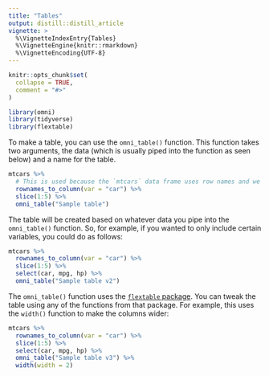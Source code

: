```yaml
---
title: "Tables"
output: distill::distill_article
vignette: >
  %\VignetteIndexEntry{Tables}
  %\VignetteEngine{knitr::rmarkdown}
  %\VignetteEncoding{UTF-8}
---
```


```r
knitr::opts_chunk$set(
  collapse = TRUE,
  comment = "#>"
)
```

```r
library(omni)
library(tidyverse)
library(flextable)
```

To make a table, you can use the `omni_table()` function. This function takes two arguments, the data (which is usually piped into the function as seen below) and a name for the table. 

```r
mtcars %>% 
  # This is used because the `mtcars` data frame uses row names and we want to convert these into a variable
  rownames_to_column(var = "car") %>% 
  slice(1:5) %>% 
  omni_table("Sample table")
```

<!-- ![](https://github.com/rfortherestofus/omni/raw/master/vignettes/images/sample-table.png) -->


The table will be created based on whatever data you pipe into the `omni_table()` function. So, for example, if you wanted to only include certain variables, you could do as follows:

```r
mtcars %>% 
  rownames_to_column(var = "car") %>% 
  slice(1:5) %>% 
  select(car, mpg, hp) %>% 
  omni_table("Sample table v2")
```

<!-- ![](https://github.com/rfortherestofus/omni/raw/master/vignettes/images/sample-table-v2.png) -->

The `omni_table()` function uses the [`flextable` package](https://davidgohel.github.io/flextable/). You can tweak the table using any of the functions from that package. For example, this uses the `width()` function to make the columns wider:

```r
mtcars %>% 
  rownames_to_column(var = "car") %>% 
  slice(1:5) %>% 
  select(car, mpg, hp) %>% 
  omni_table("Sample table v3") %>% 
  width(width = 2)
```
